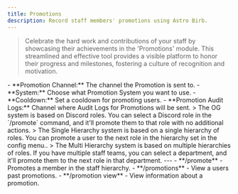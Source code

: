 ```yaml
---
title: Promotions
description: Record staff members' promotions using Astro Birb.
---
```


> Celebrate the hard work and contributions of your staff by showcasing their achievements in the 'Promotions' module. This streamlined and effective tool provides a visible platform to honor their progress and milestones, fostering a culture of recognition and motivation.

<Tabs>
<Tab title="Config Promotions">
- **Promotion Channel:** The channel the Promotion is sent to.
- **System:** Choose what Promotion System you want to use.
- **Cooldown:** Set a cooldown for promoting users.
- **Promotion Audit Logs:** Channel where Audit Logs for Promotions will be sent. 

</Tab>
  <Tab title="OG System">
     > The OG system is based on Discord roles. You can select a Discord role in the `/promote` command, and it'll promote them to that role with no additional actions.
  </Tab>
  <Tab title="Single Hierarchy">
     > The Single Hierarchy system is based on a single hierarchy of roles. You can promote a user to the next role in the hierarchy set in the config menu..
  </Tab>  
   <Tab title="Multi Hierarchy">
     > The Multi Hierarchy system is based on multiple hierarchies of roles. If you have multiple staff teams, you can select a department, and it'll promote them to the next role in that department.
  </Tab>   

</Tabs>
---

<AccordionGroup>
  <Accordion title="Commands">
    - **/promote** - Promotes a member in the staff hierarchy.
    - **/promotions** - View a users past promotions.
    - **/promotion view** - View information about a promotion.


  </Accordion>
</AccordionGroup>
